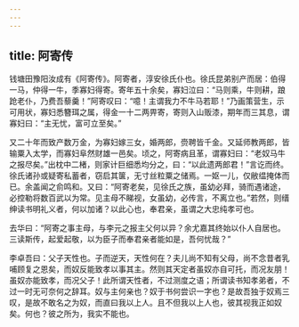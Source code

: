 ```yaml
---
---
---
```

title: 阿寄传
---

钱塘田豫阳汝成有《阿寄传》。阿寄者，淳安徐氏仆也。徐氏昆弟别产而居：伯得一马，仲得一牛，季寡妇得寄。寄年五十余矣，寡妇泣曰：“马则乘，牛则耕，踉跄老仆，乃费吾藜羹！”阿寄叹曰：“噫！主谓我力不牛马若耶！”乃画策营生，示可用状，寡妇悉簪珥之属，得金一十二两畀寄，寄则入山贩漆，期年而三其息，谓寡妇曰：“主无忧，富可立至矣。”

又二十年而致产数万金，为寡妇嫁三女，婚两郎，赍聘皆千金。又延师教两郎，皆输粟入太学，而寡妇阜然财雄一邑矣。顷之，阿寄病且革，谓寡妇曰：“老奴马牛之报尽矣。”出枕中二楮，则家计巨细悉均分之，曰：“以此遗两郎君！”言讫而终。徐氏诸孙或疑寄私蓄者，窃启其箧，无寸丝粒粟之储焉。一妪一儿，仅敝缊掩体而已。余盖闻之俞鸣和。又曰：“阿寄老矣，见徐氏之族，虽幼必拜，骑而遇诸途，必控勒将数百武以为常。见主母不睇视，女虽幼，必传言，不离立也。”若然，则缙绅读书明礼义者，何以加诸？以此心也，奉君亲，虽谓之大忠纯孝可也。

去华曰：“阿寄之事主母，与李元之报主父何以异？余尤嘉其终始以仆人自居也。三读斯传，起爱起敬，以为臣子而奉君亲者能如是，吾何忧哉？”

李卓吾曰：父子天性也。子而逆天，天性何在？夫儿尚不知有父母，尚不念昔者乳哺顾复之恩矣，而奴反能致孝以事其主。然则其天定者虽奴亦自可托，而况友朋！虽奴亦能致孝，而况父子！此所谓天性者，不过测度之语；所谓读书知孝弟者，不过一时无可奈何之辞耳。奴与主何亲也？奴于书何尝识一字也？是故吾独于奴焉三叹，是故不敢名之为奴，而直曰我以上人。且不但我以上人也，彼其视我正如奴矣。何也？彼之所为，我实不能也。